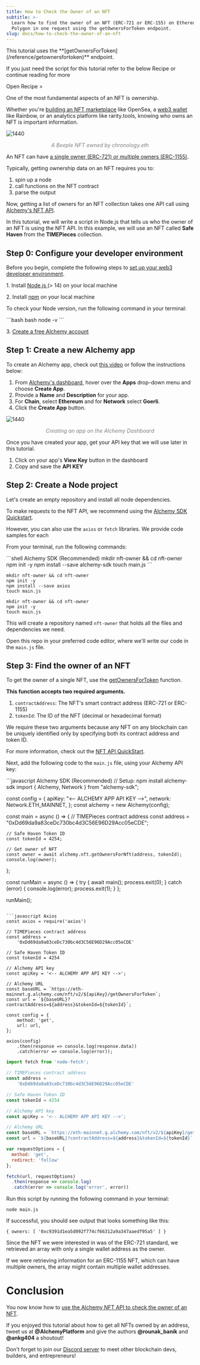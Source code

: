 ```yaml
---
title: How to Check the Owner of an NFT
subtitle: >-
  Learn how to find the owner of an NFT (ERC-721 or ERC-155) on Ethereum and
  Polygon in one request using the getOwnersForToken endpoint.
slug: docs/how-to-check-the-owner-of-an-nft
---
```



<Info title = "API Endpoint">
  This tutorial uses the **[getOwnersForToken](/reference/getownersfortoken)** endpoint.
</Info>

If you just need the script for this tutorial refer to the below Recipe or continue reading for more

<Card
title="Script to check the owner of an NFT"
iconPosition="center" 
href="https://docs.alchemy.com/v1.0/recipes/script-to-check-the-owner-of-an-nft" 
slug = "script-to-check-the-owner-of-an-nft">
Open Recipe >
</Card>

One of the most fundamental aspects of an NFT is ownership.

Whether you're [building an NFT marketplace](/docs/7-how-to-build-an-nft-marketplace-from-scratch) like OpenSea, a [web3 wallet](https://www.alchemy.com/web3-wallets-overview) like Rainbow, or an analytics platform like rarity.tools, knowing who owns an NFT is important information.

![1440](/images/1154229-Screenshot_2022-06-18_at_12.02.00_PM.png "Screenshot 2022-06-18 at 12.02.00 PM.png")
<div align="center" style="color: gray; font-style: italic;">A Beeple NFT owned by chronology.eth</div>   

An NFT can have [a single owner (ERC-721) or multiple owners (ERC-1155)](https://www.alchemy.com/blog/comparing-erc-721-to-erc-1155).

Typically, getting ownership data on an NFT requires you to:

1. spin up a node
2. call functions on the NFT contract
3. parse the output

Now, getting a list of owners for an NFT collection takes one API call using [Alchemy's NFT API](/reference/nft-api).


In this tutorial, we will write a script in Node.js that tells us who the owner of an NFT is using the NFT API. In this example, we will use an NFT called **Safe Haven** from the **TIMEPieces** collection.

## Step 0: Configure your developer environment

Before you begin, complete the following steps to [set up your web3 developer environment](/docs/how-to-set-up-core-web3-developer-tools).

1\. Install [Node.js ](https://nodejs.org/en/)(> 14) on your local machine

2\. Install [npm](https://www.npmjs.com/) on your local machine

To check your Node version, run the following command in your terminal:

<CodeGroup>
  ```bash bash
  node -v
  ```
</CodeGroup>

3\. [Create a free Alchemy account](https://alchemy.com/?a=d3d4c6ebf1)

## Step 1: Create a new Alchemy app

To create an Alchemy app, check out [this video](https://www.youtube.com/watch?v=tfggWxfG9o0) or follow the instructions below:

1. From [Alchemy's dashboard](https://dashboard.alchemyapi.io/), hover over the **Apps** drop-down menu and choose **Create App**.
2. Provide a **Name** and **Description** for your app.
3. For **Chain**, select **Ethereum** and for **Network** select **Goerli**.
4. Click the **Create App** button.

![1440](/images/98f197d-Screenshot_2022-06-18_at_12.19.18_PM.png "Screenshot 2022-06-18 at 12.19.18 PM.png")
<div align="center" style="color: gray; font-style: italic;">Creating an app on the Alchemy Dashboard</div>     

Once you have created your app, get your API key that we will use later in this tutorial.

1. Click on your app's **View Key** button in the dashboard
2. Copy and save the **API KEY**

## Step 2: Create a Node project

Let's create an empty repository and install all node dependencies.

To make requests to the NFT API, we recommend using the [Alchemy SDK Quickstart](/reference/alchemy-sdk-quickstart).

However, you can also use the `axios` or `fetch` libraries. We provide code samples for each

From your terminal, run the following commands:

<CodeGroup>
  ```shell Alchemy SDK (Recommended)
  mkdir nft-owner && cd nft-owner
  npm init -y
  npm install --save alchemy-sdk
  touch main.js
  ```

  ```shell Axios
  mkdir nft-owner && cd nft-owner
  npm init -y
  npm install --save axios
  touch main.js
  ```

  ```shell Fetch
  mkdir nft-owner && cd nft-owner
  npm init -y
  touch main.js
  ```
</CodeGroup>

This will create a repository named `nft-owner` that holds all the files and dependencies we need.

Open this repo in your preferred code editor, where we'll write our code in the `main.js` file.

## Step 3: Find the owner of an NFT

To get the owner of a single NFT, use the [getOwnersForToken](/reference/getownersfortoken) function.

**This function accepts two required arguments.**

1. `contractAddress`: The NFT's smart contract address (ERC-721 or ERC-1155)
2. `tokenId`: The ID of the NFT (decimal or hexadecimal format)

We require these two arguments because any NFT on any blockchain can be uniquely identified only by specifying both its contract address and token ID.

For more information, check out the [NFT API QuickStart](/reference/nft-api-quickstart).

Next, add the following code to the `main.js` file, using your Alchemy API key:

<CodeGroup>
  ```javascript Alchemy SDK (Recommended) 
  // Setup: npm install alchemy-sdk
  import { Alchemy, Network } from "alchemy-sdk";

  const config = {
    apiKey: "<-- ALCHEMY APP API KEY -->",
    network: Network.ETH_MAINNET,
  };
  const alchemy = new Alchemy(config);

  const main = async () => {
    // TIMEPieces contract address
    const address = "0xDd69da9a83ceDc730bc4d3C56E96D29Acc05eCDE";

    // Safe Haven Token ID
    const tokenId = 4254;

    // Get owner of NFT
    const owner = await alchemy.nft.getOwnersForNft(address, tokenId);
    console.log(owner);
  };

  const runMain = async () => {
    try {
      await main();
      process.exit(0);
    } catch (error) {
      console.log(error);
      process.exit(1);
    }
  };

  runMain();
  ```

  ```javascript Axios
  const axios = require('axios')

  // TIMEPieces contract address
  const address =
      '0xDd69da9a83ceDc730bc4d3C56E96D29Acc05eCDE'

  // Safe Haven Token ID
  const tokenId = 4254

  // Alchemy API key
  const apiKey = '<-- ALCHEMY APP API KEY -->';

  // Alchemy URL
  const baseURL = `https://eth-mainnet.g.alchemy.com/nft/v2/${apiKey}/getOwnersForToken`;
  const url = `${baseURL}?contractAddress=${address}&tokenId=${tokenId}`;

  const config = {
      method: 'get',
      url: url,
  };

  axios(config)
      .then(response => console.log(response.data))
      .catch(error => console.log(error));
  ```

  ```javascript Fetch
  import fetch from 'node-fetch';

  // TIMEPieces contract address
  const address =
      '0xDd69da9a83ceDc730bc4d3C56E96D29Acc05eCDE'

  // Safe Haven Token ID
  const tokenId = 4254

  // Alchemy API key
  const apiKey = '<-- ALCHEMY APP API KEY -->';

  // Alchemy URL
  const baseURL = `https://eth-mainnet.g.alchemy.com/nft/v2/${apiKey}/getOwnersForToken`;
  const url = `${baseURL}?contractAddress=${address}&tokenId=${tokenId}`;

  var requestOptions = {
    method: 'get',
    redirect: 'follow'
  };

  fetch(url, requestOptions)
    .then(response => console.log)
    .catch(error => console.log('error', error))
  ```
</CodeGroup>

Run this script by running the following command in your terminal:

`node main.js`

If successful, you should see output that looks something like this:

`{ owners: [ '0xc9391d1ea5d092f774cf66312a9a347aaedf95a5' ] }`

Since the NFT we were interested in was of the ERC-721 standard, we retrieved an array with only a single wallet address as the owner.

If we were retrieving information for an ERC-1155 NFT, which can have multiple owners, the array might contain multiple wallet addresses.

# Conclusion

You now know how to [use the Alchemy NFT API to check the owner of an NFT](https://www.alchemy.com/nft-api?a=d3d4c6ebf1).

If you enjoyed this tutorial about how to get all NFTs owned by an address, tweet us at **@AlchemyPlatform** and give the authors **@rounak\_banik** and **@ankg404** a shoutout!

Don't forget to join our [Discord server](https://www.alchemy.com/discord) to meet other blockchain devs, builders, and entrepreneurs!
